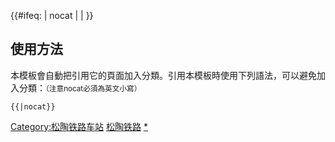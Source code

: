 {{鐵道路線|lua=1
| 模板名稱 = 松陶铁路
| 名稱 = [[松陶铁路]]
| 代表色 = #0033c9
| Logo = [[File:China_Railways.svg|17px]]
| 背景顏色 = #FFFFFF
| 車站列表 = 松原站 (中國) ~ 松原北 ~ 三井子 ~ 弓棚子 ~ 扶余西 ~ blstart ~ 陶赖昭 ~ blline ~ 团山 ~ 扶余
}}<includeonly>{{#ifeq: {{{1}}} | nocat | <!--空--> | [[Category:松陶铁路车站]] }}</includeonly><noinclude>

==使用方法==
本模板會自動把引用它的頁面加入分類。引用本模板時使用下列語法，可以避免加入分類：<small>（注意nocat必須為英文小寫）</small>
 <nowiki>{{</nowiki>{{PAGENAME}}<nowiki>|nocat}}</nowiki>
[[Category:中國鐵路路線模板|松陶铁路]]
[[Category:松陶铁路车站|*]]
</noinclude>